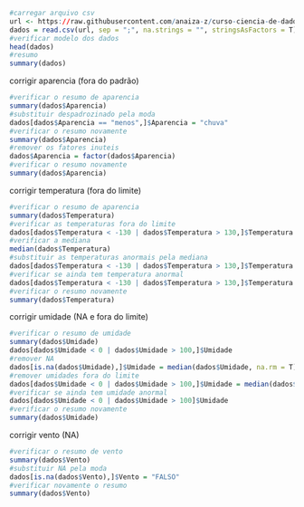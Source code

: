 
```{r}
#carregar arquivo csv
url <- https://raw.githubusercontent.com/anaiza-z/curso-ciencia-de-dados/main/R/Limpeza%20de%20Dados/tempo.csv
dados = read.csv(url, sep = ";", na.strings = "", stringsAsFactors = T)
#verificar modelo dos dados
head(dados)
#resumo
summary(dados) 
```
corrigir aparencia (fora do padrão)
```{r}
#verificar o resumo de aparencia
summary(dados$Aparencia)
#substituir despadrozinado pela moda
dados[dados$Aparencia == "menos",]$Aparencia = "chuva"
#verificar o resumo novamente
summary(dados$Aparencia)
#remover os fatores inuteis 
dados$Aparencia = factor(dados$Aparencia)
#verificar o resumo novamente
summary(dados$Aparencia)
```
corrigir temperatura (fora do limite)
```{r}
#verificar o resumo de aparencia
summary(dados$Temperatura)
#verificar as temperaturas fora do limite
dados[dados$Temperatura < -130 | dados$Temperatura > 130,]$Temperatura
#verificar a mediana
median(dados$Temperatura)
#substituir as temperaturas anormais pela mediana
dados[dados$Temperatura < -130 | dados$Temperatura > 130,]$Temperatura = median(dados$Temperatura)
#verificar se ainda tem temperatura anormal
dados[dados$Temperatura < -130 | dados$Temperatura > 130,]$Temperatura
#verificar o resumo novamente
summary(dados$Temperatura)
```
corrigir umidade (NA e fora do limite)
```{r}
#verificar o resumo de umidade
summary(dados$Umidade)
dados[dados$Umidade < 0 | dados$Umidade > 100,]$Umidade
#remover NA 
dados[is.na(dados$Umidade),]$Umidade = median(dados$Umidade, na.rm = T)
#remover umidades fora do limite
dados[dados$Umidade < 0 | dados$Umidade > 100,]$Umidade = median(dados$Umidade)
#verificar se ainda tem umidade anormal
dados[dados$Umidade < 0 | dados$Umidade > 100]$Umidade
#verificar o resumo novamente
summary(dados$Umidade)
```
corrigir vento (NA)
```{r}
#verificar o resumo de vento
summary(dados$Vento)
#substituir NA pela moda
dados[is.na(dados$Vento),]$Vento = "FALSO"
#verificar novamente o resumo
summary(dados$Vento)
```

